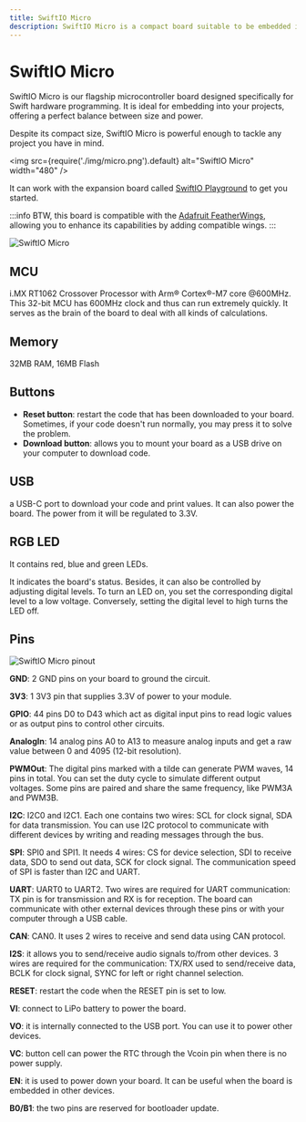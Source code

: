 ```yaml
---
title: SwiftIO Micro
description: SwiftIO Micro is a compact board suitable to be embedded in all your designs.
---
```


# SwiftIO Micro

SwiftIO Micro is our flagship microcontroller board designed specifically for Swift hardware programming. It is ideal for embedding into your projects, offering a perfect balance between size and power.

Despite its compact size, SwiftIO Micro is powerful enough to tackle any project you have in mind.

<img
  src={require('./img/micro.png').default}
  alt="SwiftIO Micro" width="480"
/>

It can work with the expansion board called [SwiftIO Playground](./swiftio-playground) to get you started.


:::info
BTW, this board is compatible with the [Adafruit FeatherWings](https://learn.adafruit.com/adafruit-feather/featherwings), allowing you to enhance its capabilities by adding compatible wings.
:::

![SwiftIO Micro](img/MicroParts.png)


## MCU

i.MX RT1062 Crossover Processor with Arm® Cortex®-M7 core @600MHz. This 32-bit MCU has 600MHz clock and thus can run extremely quickly. It serves as the brain of the board to deal with all kinds of calculations.


## Memory

32MB RAM, 16MB Flash


## Buttons

- **Reset button**: restart the code that has been downloaded to your board. Sometimes, if your code doesn't run normally, you may press it to solve the problem.
- **Download button**: allows you to mount your board as a USB drive on your computer to download code. 

## USB

a USB-C port to download your code and print values. It can also power the board. The power from it will be regulated to 3.3V.

## RGB LED
It contains red, blue and green LEDs. 

It indicates the board's status. Besides, it can also be controlled by adjusting digital levels. To turn an LED on, you set the corresponding digital level to a low voltage. Conversely, setting the digital level to high turns the LED off.


## Pins

![SwiftIO Micro pinout](img/MicroPinout.png)

**GND**: 2 GND pins on your board to ground the circuit.

**3V3**: 1 3V3 pin that supplies 3.3V of power to your module.

**GPIO**: 44 pins D0 to D43 which act as digital input pins to read logic values or as output pins to control other circuits.

**AnalogIn**: 14 analog pins A0 to A13 to measure analog inputs and get a raw value between 0 and 4095 (12-bit resolution).

**PWMOut**: The digital pins marked with a tilde can generate PWM waves, 14 pins in total. You can set the duty cycle to simulate different output voltages. Some pins are paired and share the same frequency, like PWM3A and PWM3B. 

**I2C**: I2C0 and I2C1. Each one contains two wires: SCL for clock signal, SDA for data transmission. You can use I2C protocol to communicate with different devices by writing and reading messages through the bus.

**SPI**: SPI0 and SPI1. It needs 4 wires: CS for device selection, SDI to receive data, SDO to send out data, SCK for clock signal. The communication speed of SPI is faster than I2C and UART.

**UART**: UART0 to UART2. Two wires are required for UART communication: TX pin is for transmission and RX is for reception. The board can communicate with other external devices through these pins or with your computer through a USB cable.

**CAN**: CAN0. It uses 2 wires to receive and send data using CAN protocol.

**I2S**: it allows you to send/receive audio signals to/from other devices. 3 wires are required for the communication: TX/RX used to send/receive data, BCLK for clock signal, SYNC for left or right channel selection.

**RESET**: restart the code when the RESET pin is set to low.

**VI**: connect to LiPo battery to power the board.

**VO**: it is internally connected to the USB port. You can use it to power other devices.

**VC**: button cell can power the RTC through the Vcoin pin when there is no power supply.

**EN**: it is used to power down your board. It can be useful when the board is embedded in other devices.

**B0/B1**: the two pins are reserved for bootloader update.



